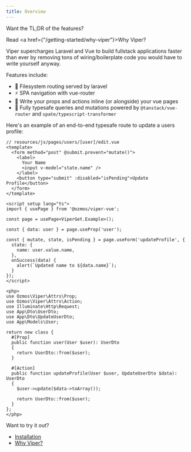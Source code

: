 ```yaml
---
title: Overview
---
```


<Aside>
Want the TL;DR of the features?

Read <a href={"/getting-started/why-viper"}>Why Viper?</a>
</Aside>

Viper supercharges Laravel and Vue to build fullstack applications faster than ever by removing tons of wiring/boilerplate code you would have to write yourself anyway.

Features include:

- 📂 Filesystem routing served by laravel
- ⚡️ SPA navigation with vue-router
- 🤝 Write your props and actions inline (or alongside) your vue pages
- 🔗 Fully typesafe queries and mutations powered by `@tanstack/vue-router` and  `spate/typescript-transformer`

Here's an example of an end-to-end typesafe route to update a users profile:

```vue
// resources/js/pages/users/[user]/edit.vue
<template>
  <form method="post" @submit.prevent="mutate()">
    <label>
      Your Name
      <input v-model="state.name" />
    </label>
    <button type="submit" :disabled="isPending">Update Profile</button>
  </form>
</template>

<script setup lang="ts">
import { usePage } from '@ozmos/viper-vue';

const page = usePage<ViperGet.Example>();

const { data: user } = page.useProp('user');

const { mutate, state, isPending } = page.useForm('updateProfile', {
  state: {
    name: user.value.name,
  },
  onSuccess(data) {
    alert(`Updated name to ${data.name}`);
  }
});
</script>

<php>
use Ozmos\Viper\Attrs\Prop;
use Ozmos\Viper\Attrs\Action;
use Illuminate\Http\Request;
use App\Dto\UserDto;
use App\Dto\UpdateUserDto;
use App\Models\User;

return new class {
  #[Prop]
  public function user(User $user): UserDto
  {
    return UserDto::from($user);
  }

  #[Action]
  public function updateProfile(User $user, UpdateUserDto $data): UserDto
  {
    $user->update($data->toArray());

    return UserDto::from($user);
  }
};
</php>
```

Want to try it out?

- [Installation](./installation)
- [Why Viper?](./why-viper)
